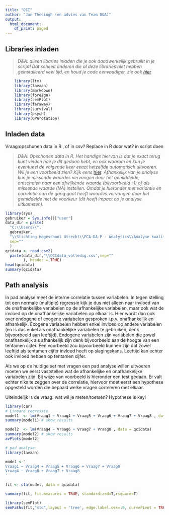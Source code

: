 ```yaml
---
title: "QCI"
author: "Jan Thesingh (en advies van Team D&A)"
output:
  html_document:
    df_print: paged
---
```


## Libraries inladen

> *D&A: alleen libaries inladen die je ook daadwerkelijk gebruikt in je script! Dat scheelt anderen die al deze libraries niet hebben geinstalleerd veel tijd, en houd je code eenvoudiger, zie ook [hier](https://stackoverflow.com/questions/45030397/what-is-the-downside-of-loading-too-many-packages)*

```r
    library(ltm)
    library(lavaan)
    library(markdown)
    library(foreign)
    library(semPlot)
    library(faraway)
    library(survival)
    library(psych)
    library(GPArotation)
```

## Inladen data

Vraag:opschonen data in R , of in csv? Replace in R door wat? in script doen

> *D&A: Opschonen data in R. Het handige hiervan is dat je exact terug kunt vinden hoe je dit gedaan hebt, en ook waarom en kun je eventueel de volgende keer exact hetzelfde automatisch uitvoeren. Wil je een voorbeeld zien? Kijk eens* [hier](https://github.com/Fraukje/NSE_Analyses/blob/main/NSE_data_cleaning.Rmd "Data cleaning stap van de NSE analytics"). *Afhankelijk van je analyse kun je missende waardes vervangen door het gemiddelde, omschalen naar een afwijkende waarde (bijvoorbeeld -1) of als missende waarde (NA) instellen. Omdat je hieronder met variantie en correlatie aan de gang gaat heeft waardes vervangen door het gemiddelde niet de voorkeur (dit heeft impact op je analyse uitkomsten).*

```r
library(sys)
gebruiker = Sys.info()["user"]
data_dir = paste(
  "C:\\Users\\",
  gebruiker,
  "\\Stichting Hogeschool Utrecht\\FCA-DA-P - Analytics\\Analyse kwaliteitscultuur\\data",
  sep=""
  )
qcidata <- read.csv2(
  paste(data_dir,"\\QCIdata_volledig.csv",sep=""
        ), header = TRUE)
head(qcidata)
summary(qcidata)
```

## Path analysis

In pad analyse meet de interne correlatie tussen variabelen. In tegen stelling tot een normale (multiple) regressie kijk je dus niet alleen naar invloed van de onafhankelijke variabelen op de afhankelijke variabelen, maar ook wat de invloed op de onafhankelijke variabelen op elkaar is. Hier wordt dan ook over endogene of exogene variabelen gesproken i.p.v. onafhankelijk en afhankelijk. Exogene variabelen hebben enkel invloed op andere variabelen (en is dus enkel als onafhankelijke variabelen te gebruiken, denk bijvoorbeeld aan leeftijd). Endogene variabelen zijn variabelen die zowel onafhankelijk als afhankelijk zijn denk bijvoorbeeld aan de hoogte van een tentamen cijfer. Een voorbeeld zou bijvoorbeeld kunnen zijn dat zowel leeftijd als tentamen cijfer invloed heeft op slagingskans. Leeftijd kan echter ook invloed hebben op tentamen cijfer.

Als we op de huidige set met vragen een pad analyse willen uitvoeren moeten we eerst vaststellen wat de afhankelijke en onafhankelijke variabelen zijn. Bij wijze van voorbeeld is hieronder een test gedaan. Er valt echter niks te zeggen over de correlatie, hiervoor moet eerst een hypothese opgesteld worden die bepaald welke vragen correleren met elkaar.

Uiteindelijk is de vraag: wat wil je meten/toetsen? Hypothese is key!

```r
library(car)
# Lineare regressie
model1  <- lm(Vraag1 ~ Vraag4 + Vraag5 + Vraag6 + Vraag7 + Vraag8 , data = qcidata)
summary(model1) # show results

model2  <- lm(Vraag4 ~ Vraag6 + Vraag7 + Vraag8 , data = qcidata)
summary(model2) # show results
avPlots(model2)
```

```r
# pad analyse 
library(lavaan)

model <-'
Vraag1 ~ Vraag4 + Vraag5 + Vraag6 + Vraag7 + Vraag8
Vraag4 ~ Vraag6 + Vraag7 + Vraag8
'

fit <- cfa(model, data = qcidata)

summary(fit, fit.measures = TRUE, standardized=T,rsquare=T)

library(semPlot)
semPaths(fit,"std",layout = 'tree', edge.label.cex=.9, curvePivot = TRUE)

```
